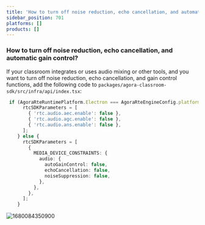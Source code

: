```yaml
---
title: 'How to turn off noise reduction, echo cancellation, and automatic gain control?'
sidebar_position: 701
platforms: []
products: []
---
```


### How to turn off noise reduction, echo cancellation, and automatic gain control?

If your classroom integrates or uses audio mixing or other tools, and you want to turn off noise reduction, echo cancellation, and gain control functions, add the following code to `packages/agora-classroom-sdk/src/infra/api/index.tsx`:

```typescript
 if (AgoraRteRuntimePlatform.Electron === AgoraRteEngineConfig.platform) {
      rtcSDKParameters = [
        { 'rtc.audio.aec.enable': false },
        { 'rtc.audio.agc.enable': false },
        { 'rtc.audio.ans.enable': false },
      ];
    } else {
      rtcSDKParameters = [
        {
          MEDIA_DEVICE_CONSTRAINTS: {
            audio: {
              autoGainControl: false,
              echoCancellation: false,
              noiseSuppression: false,
            },
          },
        },
      ];
    }
```

![1680084350900](https://web-cdn.agora.io/docs-files/1680084350900)